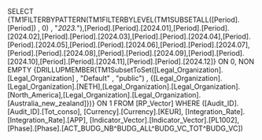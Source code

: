 SELECT {TM1FILTERBYPATTERN(TM1FILTERBYLEVEL(TM1SUBSETALL([Period].[Period]) , 0) , "*2023.*"),[Period].[Period].[2024.01],[Period].[Period].[2024.02],[Period].[Period].[2024.03],[Period].[Period].[2024.04],[Period].[Period].[2024.05],[Period].[Period].[2024.06],[Period].[Period].[2024.07],[Period].[Period].[2024.08],[Period].[Period].[2024.09],[Period].[Period].[2024.10],[Period].[Period].[2024.11],[Period].[Period].[2024.12]} ON 0, NON EMPTY {DRILLUPMEMBER(TM1SubsetToSet([Legal_Organization].[Legal_Organization] , "Default" , "public") , {[Legal_Organization].[Legal_Organization].[NETH],[Legal_Organization].[Legal_Organization].[North_America],[Legal_Organization].[Legal_Organization].[Australia_new_zealand]})} ON 1 FROM [RP_Vector] WHERE ([Audit_ID].[Audit_ID].[Tot_conso], [Currency].[Currency].[KEUR], [Integration_Rate].[Integration_Rate].[APP], [Indicator_Vector].[Indicator_Vector].[PL1002], [Phase].[Phase].[ACT_BUDG_NB^BUDG_ALL^BUDG_VC_TOT^BUDG_VC])